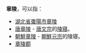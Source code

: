 '''章陵'''，可以指：

* [[湖北省|湖北省]][[棗陽市|棗陽市]][[章陵_(湖北)|章陵]]
* [[唐章陵|唐章陵]] - [[唐文宗|唐文宗]]的[[陵寝|陵寝]]。
* [[朝鮮章陵|朝鮮章陵]] - [[朝鮮王朝|朝鮮]][[朝鮮元宗|元宗]]的陵寝。
* [[章陵郡|章陵郡]]
{{Disambig|Cat=二字墓葬建筑消歧义}}